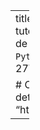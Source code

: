 ---
title: Apprendre Pandas en 10 minutes !
description: |
  Un tutoriel des créateurs de <code>Pandas</code> pour apprendre en 
  peu de temps à manipuler et analyser
  les données sous <code>Python</code> <i class="fa-brands fa-python"></i>.
categories:
- Python
- Pandas
date: "2016-04-27T00:00:00Z"
image: featured.png

# Optional external URL for project (replaces project detail page).
website: "https://pandas.pydata.org/docs/user_guide/10min.html"
---